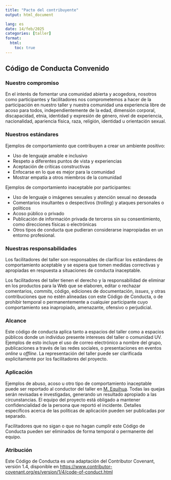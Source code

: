 ```yaml
---
title: "Pacto del contribuyente"
output: html_document

lang: es
date: 14/feb/2025
categories: [taller]
format: 
  html:
    toc: true
---
```


## Código de Conducta Convenido 

### Nuestro compromiso

En el interés de fomentar una comunidad abierta y acogedora, nosotros como participantes y facilitadores nos comprometemos a hacer de la participación en nuestro taller y nuestra comunidad una experiencia libre de acoso para todos, independientemente de la edad, dimensión corporal, discapacidad, etnia, identidad y expresión de género, nivel de experiencia, nacionalidad, apariencia física, raza, religión, identidad u orientación sexual. 

### Nuestros estándares

Ejemplos de comportamiento que contribuyen a crear un ambiente positivo:

* Uso de lenguaje amable e inclusivo
* Respeto a diferentes puntos de vista y experiencias
* Aceptación de críticas constructivas
* Enfocarse en lo que es mejor para la comunidad
* Mostrar empatía a otros miembros de la comunidad

Ejemplos de comportamiento inaceptable por participantes:

* Uso de lenguaje o imágenes sexuales y atención sexual no deseada
* Comentarios insultantes o despectivos (*trolling*) y ataques personales o políticos
* Acoso público o privado
* Publicación de información privada de terceros sin su consentimiento, como direcciones físicas o electrónicas
* Otros tipos de conducta que pudieran considerarse inapropiadas en un entorno profesional.

### Nuestras responsabilidades

Los facilitadores del taller son responsables de clarificar los estándares de comportamiento aceptable y se espera que tomen medidas correctivas y apropiadas en respuesta a situaciones de conducta inaceptable. 

Los facilitadores del taller tienen el derecho y la responsabilidad de eliminar en los productos para la Web que se elaboren, editar o rechazar comentarios, *commits*, código, ediciones de documentación, *issues*, y otras contribuciones que no estén alineadas con este Código de Conducta, o de prohibir temporal o permanentemente a cualquier participante cuyo comportamiento sea inapropiado, amenazante, ofensivo o perjudicial.

### Alcance

Este código de conducta aplica tanto a espacios del taller como a espacios públicos donde un individuo presente intereses del taller o comunidad UV. Ejemplos de esto incluye el uso de correo electrónico a nombre del grupo, publicaciones a través de las redes sociales, o presentaciones en eventos *online* u *offline*. La representación del taller puede ser clarificada explicitamente por los facilitadores del proyecto.
 
### Aplicación

Ejemplos de abuso, acoso u otro tipo de comportamiento inaceptable puede ser reportado al conductor del taller en [M. Equihua](mailto:equihuam@gmail.com). Todas las quejas serán revisadas e investigadas, generando un resultado apropiado a las circunstancias. El equipo del proyecto está obligado a mantener confidencialidad de la persona que reportó el incidente. Detalles específicos acerca de las políticas de aplicación pueden ser publicadas por separado.

Facilitadores que no sigan o que no hagan cumplir este Código de Conducta pueden ser eliminados de forma temporal o permanente del equipo. 

### Atribución

Este Código de Conducta es una adaptación del Contributor Covenant, versión 1.4, disponible en [https://www.contributor-covenant.org/es/version/1/4/code-of-conduct.html](https://www.contributor-covenant.org/es/version/1/4/code-of-conduct.html)

